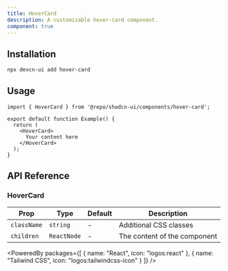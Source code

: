 ```yaml
---
title: HoverCard
description: A customizable hover-card component.
component: true
---
```


<ComponentPreview name="hover-card" />

## Installation

```bash
npx devcn-ui add hover-card
```

## Usage

```tsx
import { HoverCard } from '@repo/shadcn-ui/components/hover-card';

export default function Example() {
  return (
    <HoverCard>
      Your content here
    </HoverCard>
  );
}
```

## API Reference

### HoverCard

| Prop | Type | Default | Description |
| --- | --- | --- | --- |
| `className` | `string` | - | Additional CSS classes |
| `children` | `ReactNode` | - | The content of the component |

<PoweredBy packages={[
  { name: "React", icon: "logos:react" },
  { name: "Tailwind CSS", icon: "logos:tailwindcss-icon" }
]} />
